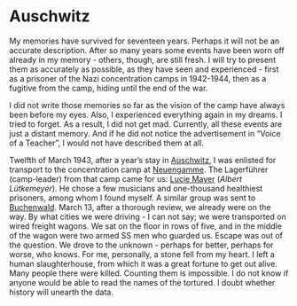 # Auschwitz {#auschwitz}

My memories have survived for seventeen years. Perhaps it will not be an accurate description. After so many years some events have been worn off already in my memory - others, though, are still fresh. I will try to present them as accurately as possible, as they have seen and experienced - first as a prisoner of the Nazi concentration camps in 1942-1944, then as a fugitive from the camp, hiding until the end of the war. 

I did not write those memories so far as the vision of the camp have always been before my eyes. Also, I experienced everything again in my dreams. I tried to forget. As a result, I did not get mad. Currently, all these events are just a distant memory. And if he did not notice the advertisement in "Voice of a Teacher", I would not have described them at all.

Twelfth of March 1943, after a year's stay in [Auschwitz](https://en.wikipedia.org/wiki/Auschwitz_concentration_camp), I was enlisted for transport to the concentration camp at [Neuengamme](https://en.wikipedia.org/wiki/Neuengamme_concentration_camp). The Lagerführer (camp-leader) from that camp came for us: [Lucie Mayer](http://www.theparasitologist.com/wp-content/uploads/2016/11/Albert-Lütkemeyer.pdf) (_Albert Lütkemeyer_). He chose a few musicians and one-thousand healthiest prisoners, among whom I found myself. A similar group was sent to [Buchenwald](https://en.wikipedia.org/wiki/Buchenwald_concentration_camp). March 13, after a thorough review, we already were on the way. By what cities we were driving - I can not say; we were transported on wired freight wagons. We sat on the floor in rows of five, and in the middle of the wagon were two armed SS men who guarded us. Escape was out of the question. We drove to the unknown - perhaps for better, perhaps for worse, who knows. For me, personally, a stone fell from my heart. I left a human slaughterhouse, from which it was a great fortune to get out alive. Many people there were killed. Counting them is impossible. I do not know if anyone would be able to read the names of the tortured. I doubt whether history will unearth the data.

